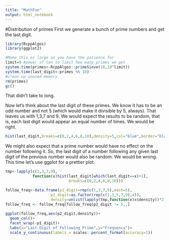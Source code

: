 ```yaml
---
title: "MathFun"
output: html_notebook
---
```


#Distribution of primes
First we generate a bunch of prime numbers and get the last digit.
```r
library(RcppAlgos)
library(ggplot2)

#Make this as large as you have the patience for
limit=9 #power of ten to limit how many primes we get
system.time(primes<-RcppAlgos::primeSieve(10,10^limit))
system.time(last_digit<-primes %% 10)
#clean up unused memory
rm(primes)
gc()
```
That didn't take to long.

Now let's think about the last digit of these primes.  We know it has to be an odd number and not 5 (which would make it divisible by 5, always).  That leaves us with 1,3,7 and 9. We would expect the results to be random, that is, each last digit would appear an equal number of times.  We would be right.

```r
hist(last_digit,breaks=c(0,2,4,6,8,10),density=5,col="blue",border="black",freq = FALSE)
```

We might also expect that a prime number would have no effect on the number following it.  So, the last digit of a number following any given last digit of the previous number would also be random.  We would be wrong.  This time let's use ggplot for a prettier plot.


```r
tmp<-lapply(c(1,3,7,9),
            function(x)hist(last_digit[which(last_digit==x)+1],
                            breaks=c(0,2,4,6,8,10)))

follow_freq<-data.frame(p1_digit=rep(c(1,3,7,9),each=5), 
                    p2_digit=as.factor(rep(c(1,3,5,7,9),4)),
                    density=unlist(lapply(tmp,function(x)x$density))*2)
follow_freq <- follow_freq[follow_freq$p2_digit != 5,,]
           
ggplot(follow_freq,aes(p2_digit,density))+
  geom_col()+
  facet_wrap(~p1_digit)+
  labs(x="Last Digit of Following Prime",y="Frequency")+
  scale_y_continuous(labels = scales::percent_format(accuracy=1))

```


